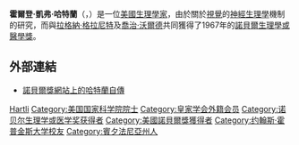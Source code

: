 {{Infobox scientist
|name              = 霍爾登·凱弗·哈特蘭
|image             = HKHartline.png
|image_size       =
|caption           = 
|birth_date        = {{birth date|1903|12|22|mf=y}}
|birth_place       = 美國[[賓夕法尼亞州|賓夕法尼亞州]]{{Link-en|布倫斯堡 (賓夕法尼亞州)|Bloomsburg, Pennsylvania|布倫斯堡}}
|death_date        = {{death date and age|1983|3|17|1903|12|22}}
|death_place       = 美國[[馬里蘭州|馬里蘭州]]{{Link-en|佛斯頓 (馬里蘭州)|Fallston, Maryland|佛斯頓}}
|residence  = |citizenship = 
|nationality       = {{USA}}
|ethnicity         = 
|field             = [[生理學|生理學]]
|work_institutions = [[賓夕法尼亞大學|賓夕法尼亞大學]]<br>[[約翰·霍普金斯大學|約翰·霍普金斯大學]]
|alma_mater        = 約翰·霍普金斯大學<br>{{Link-en|拉法耶特學院|Lafayette College}}
|doctoral_advisor  = [[奧古斯特·蒲芬德|奧古斯特·蒲芬德]]
|doctoral_students = 
|known_for         = [[視知覺|視知覺]]
|author_abbrev_bot =|author_abbrev_zoo = 
|influences        = 
|influenced        = 
|prizes            = [[諾貝爾生理學或醫學獎|諾貝爾生理學或醫學獎]]（1967年）
|religion = |footnotes = |signature         =
}}
'''霍爾登·凱弗·哈特蘭'''（{{lang|en|Haldan Keffer Hartline}}，{{bd|1903年|12月22日|1983年|3月17日}}）是一位[[美國|美國]][[生理學家|生理學家]]，由於關於[[視覺|視覺]]的[[神經生理學|神經生理學]]機制的研究，而與[[拉格納·格拉尼特|拉格納·格拉尼特]]及[[喬治·沃爾德|喬治·沃爾德]]共同獲得了1967年的[[諾貝爾生理學或醫學獎|諾貝爾生理學或醫學獎]]。

==外部連結==
* [http://nobelprize.org/medicine/laureates/1967/hartline-bio.html 諾貝爾獎網站上的哈特蘭自傳] {{Wayback|url=http://nobelprize.org/medicine/laureates/1967/hartline-bio.html |date=20080709031633 }} {{en}}

{{諾貝爾生理學或醫學獎獲得者 (1951年-1975年)}}
{{Authority control}}
{{DEFAULTSORT:Hartline, Haldan Keffer}}
[[Category:美国神经科学家|Hartli]]
[[Category:美国国家科学院院士|Category:美国国家科学院院士]]
[[Category:皇家学会外籍会员|Category:皇家学会外籍会员]]
[[Category:诺贝尔生理学或医学奖获得者|Category:诺贝尔生理学或医学奖获得者]]
[[Category:美國諾貝爾獎獲得者|Category:美國諾貝爾獎獲得者]]
[[Category:约翰斯·霍普金斯大学校友|Category:约翰斯·霍普金斯大学校友]]
[[Category:賓夕法尼亞州人|Category:賓夕法尼亞州人]]